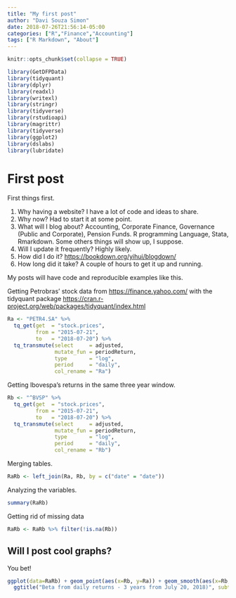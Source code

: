 ```yaml
---
title: "My first post"
author: "Davi Souza Simon"
date: 2018-07-26T21:56:14-05:00
categories: ["R","Finance","Accounting"]
tags: ["R Markdown", "About"]
---
```


```r
knitr::opts_chunk$set(collapse = TRUE)
```

```r
library(GetDFPData)
library(tidyquant)
library(dplyr)
library(readxl)
library(writexl)
library(stringr)
library(tidyverse)
library(rstudioapi)
library(magrittr)
library(tidyverse)
library(ggplot2)
library(dslabs)
library(lubridate)
```

# First post

First things first. 

1. Why having a website? I have a lot of code and ideas to share. 
2. Why now? Had to start it at some point. 
3. What will I blog about? Accounting, Corporate Finance, Governance (Public and Corporate), Pension Funds. R programming Language, Stata, Rmarkdown. Some others things will show up, I suppose. 
4. Will I update it frequently? Highly likely. 
5. How did I do it? <https://bookdown.org/yihui/blogdown/>
6. How long did it take? A couple of hours to get it up and running.

My posts will have code and reproducible examples like this. 

Getting Petrobras' stock data from <https://finance.yahoo.com/> with the tidyquant package <https://cran.r-project.org/web/packages/tidyquant/index.html>

```r
Ra <- "PETR4.SA" %>%
  tq_get(get  = "stock.prices",
         from = "2015-07-21",
         to   = "2018-07-20") %>%
  tq_transmute(select     = adjusted, 
               mutate_fun = periodReturn,
               type       = "log",
               period     = "daily", 
               col_rename = "Ra")
```

Getting Ibovespa's returns in the same three year window. 
```r
Rb <- "^BVSP" %>%
  tq_get(get  = "stock.prices",
         from = "2015-07-21",
         to   = "2018-07-20") %>%
  tq_transmute(select     = adjusted, 
               mutate_fun = periodReturn, 
               type       = "log",
               period     = "daily", 
               col_rename = "Rb")
```

Merging tables.
```r
RaRb <- left_join(Ra, Rb, by = c("date" = "date"))
```

Analyzing the variables.
```r
summary(RaRb) 
```

Getting rid of missing data
```r
RaRb <- RaRb %>% filter(!is.na(Rb))
```


## Will I post cool graphs?

You bet!
```r

ggplot(data=RaRb) + geom_point(aes(x=Rb, y=Ra)) + geom_smooth(aes(x=Rb, y=Ra), method="lm") + xlab("IBOVESPA") + ylab("PETR4") + 
  ggtitle("Beta from daily returns - 3 years from July 20, 2018)", subtitle = paste("R(PETR4) = Rf + ",round(coef(summary(lm(Ra~Rb, data=RaRb)))[2,1],2),"(Rm - Rf)",sep="")) + geom_vline(xintercept=0, color = "black") + geom_hline(yintercept=0, color = "black") 

```





